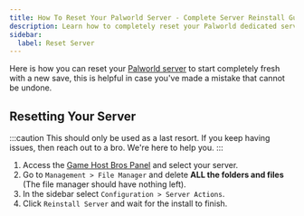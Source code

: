 ```yaml
---
title: How To Reset Your Palworld Server - Complete Server Reinstall Guide
description: Learn how to completely reset your Palworld dedicated server to factory settings. Full server reinstall guide for fixing critical issues or starting completely fresh.
sidebar:
  label: Reset Server
---
```


Here is how you can reset your [Palworld server](https://www.gamehostbros.com/palworld-server-hosting/) to start completely fresh with a new save, this is helpful in case you've made a mistake that cannot be undone.

## Resetting Your Server

:::caution
This should only be used as a last resort. If you keep having issues, then reach out to a bro. We're here to help you.
:::

<Steps>

1. Access the [Game Host Bros Panel](https://panel.gamehostbros.com/) and select your server.
2. Go to `Management > File Manager` and delete **ALL the folders and files** (The file manager should have nothing left).
3. In the sidebar select `Configuration > Server Actions`.
4. Click `Reinstall Server` and wait for the install to finish.
</Steps>